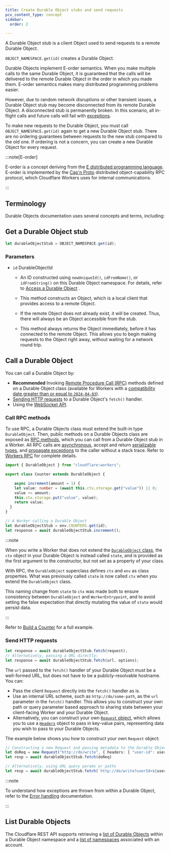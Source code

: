 ```yaml
---
title: Create Durable Object stubs and send requests
pcx_content_type: concept
sidebar:
  order: 2

---
```


A Durable Object stub is a client Object used to send requests to a remote Durable Object.

`OBJECT_NAMESPACE.get(id)` creates a Durable Object.

Durable Objects implement E-order semantics. When you make multiple calls to the same Durable Object, it is guaranteed that the calls will be delivered to the remote Durable Object in the order in which you made them. E-order semantics makes many distributed programming problems easier.

However, due to random network disruptions or other transient issues, a Durable Object stub may become disconnected from its remote Durable Object. A disconnected stub is permanently broken. In this scenario, all in-flight calls and future calls will fail with [exceptions](/durable-objects/observability/troubleshooting/).

To make new requests to the Durable Object, you must call `OBJECT_NAMESPACE.get(id)` again to get a new Durable Object stub. There are no ordering guarantees between requests to the new stub compared to the old one. If ordering is not a concern, you can create a new Durable Object for every request.

:::note[E-order]


E-order is a concept deriving from the [E distributed programming language](https://en.wikipedia.org/wiki/E_\(programming_language\)). E-order is implemented by the [Cap'n Proto](https://capnproto.org) distributed object-capability RPC protocol, which Cloudflare Workers uses for internal communications.


:::

## Terminology

Durable Objects documentation uses several concepts and terms, including:

<Glossary product="durable-objects" />

## Get a Durable Object stub

```js
let durableObjectStub = OBJECT_NAMESPACE.get(id);
```

### Parameters

* `id` DurableObjectId
  * An ID constructed using `newUniqueId()`, `idFromName()`, or `idFromString()` on this Durable Object namespace. For details, refer to [Access a Durable Object](/durable-objects/best-practices/access-durable-objects-from-a-worker/#generate-ids-randomly) .

  * This method constructs an Object, which is a local client that provides access to a remote Object.

  * If the remote Object does not already exist, it will be created. Thus, there will always be an Object accessible from the stub.

  * This method always returns the Object immediately, before it has connected to the remote Object. This allows you to begin making requests to the Object right away, without waiting for a network round trip.



## Call a Durable Object

You can call a Durable Object by:

* **Recommended** Invoking [Remote Procedure Call (RPC)](/workers/runtime-apis/rpc/) methods defined on a Durable Object class (available for Workers with a [compatibility date greater than or equal to `2024-04-03`](/workers/configuration/compatibility-dates/#durable-object-stubs-and-service-bindings-support-rpc)).
* [Sending HTTP requests](/durable-objects/best-practices/create-durable-object-stubs-and-send-requests/#send-http-requests) to a Durable Object's `fetch()` handler.
* Using the [WebSocket API](/durable-objects/reference/websockets/).

### Call RPC methods

To use RPC, a Durable Objects class must extend the built-in type `DurableObject`. Then, public methods on a Durable Objects class are exposed as [RPC methods](/workers/runtime-apis/rpc/), which you can call from a Durable Object stub in a Worker. All RPC calls are [asynchronous](/workers/runtime-apis/rpc/lifecycle/), accept and return [serializable types](/workers/runtime-apis/rpc/), and [propagate exceptions](/workers/runtime-apis/rpc/error-handling/) to the caller without a stack trace. Refer to [Workers RPC](/workers/runtime-apis/rpc/) for complete details.

```ts
import { DurableObject } from "cloudflare:workers";

export class Counter extends DurableObject {

	async increment(amount = 1) {
    let value: number = (await this.ctx.storage.get("value")) || 0;
    value += amount;
    this.ctx.storage.put("value", value);
    return value;
  }
}
```

```ts
// A Worker calling a Durable Object
let durableObjectStub = env.COUNTERS.get(id);
let response = await durableObjectStub.increment();
```

:::note


When you write a Worker that does not extend the [`DurableObject` class](/workers/configuration/compatibility-dates/#durable-object-stubs-and-service-bindings-support-rpc), the `ctx` object in your Durable Object is instead called `state`, and is provided as the first argument to the constructor, but not set as a property of your class.

With RPC, the `DurableObject` superclass defines `ctx` and `env` as class properties. What was previously called `state` is now called `ctx` when you extend the `DurableObject` class.

This naming change from `state` to `ctx` was made both to ensure consistency between `DurableObject` and `WorkerEntrypoint`, and to avoid setting the false expectation that directly mutating the value of `state` would persist data.


:::

Refer to [Build a Counter](/durable-objects/examples/build-a-counter/) for a full example.

### Send HTTP requests

```js
let response = await durableObjectStub.fetch(request);
// Alternatively, passing a URL directly:
let response = await durableObjectStub.fetch(url, options);
```

The `url` passed to the `fetch()` handler of your Durable Object must be a well-formed URL, but does not have to be a publicly-resolvable hostname. You can:

* Pass the client `Request` directly into the `fetch()` handler as is.
* Use an internal URL scheme, such as `http://do/some-path`, as the `url` parameter in the `fetch()` handler. This allows you to construct your own path or query parameter based approach to sharing state between your client-facing Worker and your Durable Object.
* Alternatively, you can construct your own [`Request` object](/workers/runtime-apis/request/), which allows you to use a [`Headers`](/workers/runtime-apis/headers/) object to pass in key-value pairs, representing data you wish to pass to your Durable Objects.

The example below shows you how to construct your own `Request` object:

```ts
// Constructing a new Request and passing metadata to the Durable Object via headers
let doReq = new Request("http://do/write", { headers: { "user-id": userId }})
let resp = await durableObjectStub.fetch(doReq)

// Alternatively, using URL query params or paths
let resp = await durableObjectStub.fetch(`http://do/write?userId=${userId}`)
```

:::note


To understand how exceptions are thrown from within a Durable Object, refer to the [Error handling](/durable-objects/best-practices/error-handling/) documentation.


:::

## List Durable Objects

The Cloudflare REST API supports retrieving a [list of Durable Objects](/api/operations/durable-objects-namespace-list-objects) within a Durable Object namespace and a [list of namespaces](/api/operations/durable-objects-namespace-list-namespaces) associated with an account.
